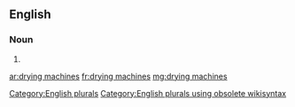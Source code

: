 ==English==

===Noun===
{{head|en}}

# {{plural of|drying machine}}

[[Category:English plurals]][[Category:English plurals using obsolete wikisyntax]]

[[ar:drying machines]]
[[fr:drying machines]]
[[mg:drying machines]]